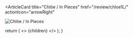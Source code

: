 <ArticleCard
  title="Chlöe / In Pieces"
  href="/review/chloe1L/"
  actionIcon="arrowRight"
>

![Chlöe / In Pieces](../../images/cd/chloe1L.jpg) 

</ArticleCard>

  return (
    <>
      {children}
    </>
  );
}